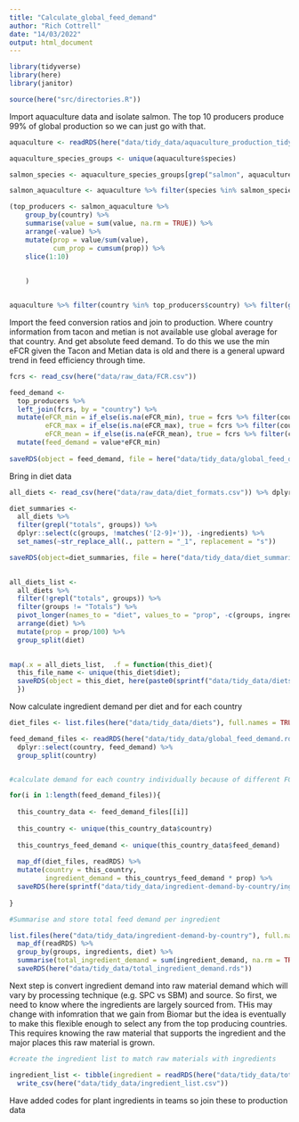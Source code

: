 ```yaml
---
title: "Calculate_global_feed_demand"
author: "Rich Cottrell"
date: "14/03/2022"
output: html_document
---
```



```r
library(tidyverse)
library(here)
library(janitor)

source(here("src/directories.R"))


```


Import aquaculture data and isolate salmon. The top 10 producers produce 99% of global production so we can just go with that.
```r

aquaculture <- readRDS(here("data/tidy_data/aquaculture_production_tidy.rds"))

aquaculture_species_groups <- unique(aquaculture$species)

salmon_species <- aquaculture_species_groups[grep("salmon", aquaculture_species_groups)]

salmon_aquaculture <- aquaculture %>% filter(species %in% salmon_species & year==2019)

(top_producers <- salmon_aquaculture %>% 
    group_by(country) %>% 
    summarise(value = sum(value, na.rm = TRUE)) %>% 
    arrange(-value) %>% 
    mutate(prop = value/sum(value),
           cum_prop = cumsum(prop)) %>% 
    slice(1:10)
    
    
    )


aquaculture %>% filter(country %in% top_producers$country) %>% filter(grepl("salmon", species)) %>% pull(species) %>% unique()

```


Import the feed conversion ratios and join to production. Where country information from tacon and metian is not available use global average for that country. And get absolute feed demand. To do this we use the min eFCR given the Tacon and Metian data is old and there is a general upward trend in feed efficiency through time.
```r

fcrs <- read_csv(here("data/raw_data/FCR.csv"))

feed_demand <- 
  top_producers %>% 
  left_join(fcrs, by = "country") %>% 
  mutate(eFCR_min = if_else(is.na(eFCR_min), true = fcrs %>% filter(country=="Globe") %>% pull(eFCR_mean), false = eFCR_min),
         eFCR_max = if_else(is.na(eFCR_max), true = fcrs %>% filter(country=="Globe") %>% pull(eFCR_mean), false = eFCR_max),
         eFCR_mean = if_else(is.na(eFCR_mean), true = fcrs %>% filter(country=="Globe") %>% pull(eFCR_mean), false = eFCR_mean)) %>% 
  mutate(feed_demand = value*eFCR_min)
  
saveRDS(object = feed_demand, file = here("data/tidy_data/global_feed_demand.rds"))

```


Bring in diet data

```r

all_diets <- read_csv(here("data/raw_data/diet_formats.csv")) %>% dplyr::select(-Sources)

diet_summaries <- 
  all_diets %>% 
  filter(grepl("totals", groups)) %>% 
  dplyr::select(c(groups, !matches('[2-9]+')), -ingredients) %>% 
  set_names(~str_replace_all(., pattern = "_1", replacement = "s"))

saveRDS(object=diet_summaries, file = here("data/tidy_data/diet_summaries.rds"))
  

all_diets_list <- 
  all_diets %>% 
  filter(!grepl("totals", groups)) %>% 
  filter(groups != "Totals") %>% 
  pivot_longer(names_to = "diet", values_to = "prop", -c(groups, ingredients)) %>% 
  arrange(diet) %>% 
  mutate(prop = prop/100) %>% 
  group_split(diet)
  

map(.x = all_diets_list,  .f = function(this_diet){ 
  this_file_name <- unique(this_diet$diet); 
  saveRDS(object = this_diet, here(paste0(sprintf("data/tidy_data/diets/%s", this_file_name), ".rds")))
  })


```


Now calculate ingredient demand per diet and for each country

```r
diet_files <- list.files(here("data/tidy_data/diets"), full.names = TRUE)

feed_demand_files <- readRDS(here("data/tidy_data/global_feed_demand.rds")) %>% 
  dplyr::select(country, feed_demand) %>% 
  group_split(country)


#calculate demand for each country individually because of different FCRs

for(i in 1:length(feed_demand_files)){
  
  this_country_data <- feed_demand_files[[i]]
  
  this_country <- unique(this_country_data$country)
  
  this_countrys_feed_demand <- unique(this_country_data$feed_demand)
  
  map_df(diet_files, readRDS) %>% 
  mutate(country = this_country,
         ingredient_demand = this_countrys_feed_demand * prop) %>% 
  saveRDS(here(sprintf("data/tidy_data/ingredient-demand-by-country/ingredient_demand_%s.rds", this_country)))
  
}

#Summarise and store total feed demand per ingredient

list.files(here("data/tidy_data/ingredient-demand-by-country"), full.names = TRUE) %>% 
  map_df(readRDS) %>% 
  group_by(groups, ingredients, diet) %>% 
  summarise(total_ingredient_demand = sum(ingredient_demand, na.rm = TRUE)) %>% 
  saveRDS(here("data/tidy_data/total_ingredient_demand.rds"))

```


Next step is convert ingredient demand into raw material demand which will vary by processing technique (e.g. SPC vs SBM) and source. So first, we need to know where the ingredients are largely sourced from. THis may change with infomration that we gain from Biomar but the idea is eventually to make this flexible enough to select any from the top producing countries. This requires knowing the raw material that supports the ingredient and the major places this raw material is grown.

```r

#create the ingredient list to match raw materials with ingredients

ingredient_list <- tibble(ingredient = readRDS(here("data/tidy_data/total_ingredient_demand.rds")) |> pull(ingredients) |> unique()) |> 
  write_csv(here("data/tidy_data/ingredient_list.csv"))


```

Have added codes for plant ingredients in teams so join these to production data




  
  
  

